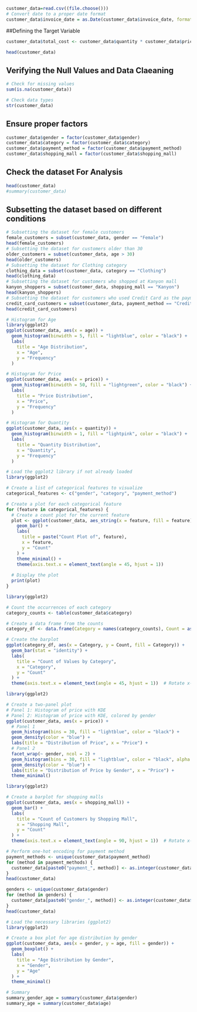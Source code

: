 ```{r}
customer_data=read.csv((file.choose()))
# Convert date to a proper date format
customer_data$invoice_date = as.Date(customer_data$invoice_date, format = "%d/%m/%Y")
```

##Defining the Target Variable

```{r}

customer_data$total_cost <- customer_data$quantity * customer_data$price

head(customer_data)
```

## Verifying the Null Values and Data Claeaning

```{r}
# Check for missing values
sum(is.na(customer_data))
```

```{r, results='markup'}
# Check data types
str(customer_data)
```

## Ensure proper factors

```{r, results='markup'}

customer_data$gender = factor(customer_data$gender)
customer_data$category = factor(customer_data$category)
customer_data$payment_method = factor(customer_data$payment_method)
customer_data$shopping_mall = factor(customer_data$shopping_mall)


```

## Check the dataset For Analysis

```{r, results='markup'}

head(customer_data)
#summary(customer_data)
```

## Subsetting the dataset based on different conditions

```{r, results='markup'}


# Subsetting the dataset for female customers
female_customers = subset(customer_data, gender == "Female")
head(female_customers)
# Subsetting the dataset for customers older than 30
older_customers = subset(customer_data, age > 30)
head(older_customers)
# Subsetting the dataset for Clothing category
clothing_data = subset(customer_data, category == "Clothing")
head(clothing_data)
# Subsetting the dataset for customers who shopped at Kanyon mall
kanyon_shoppers = subset(customer_data, shopping_mall == "Kanyon")
head(kanyon_shoppers)
# Subsetting the dataset for customers who used Credit Card as the payment method
credit_card_customers = subset(customer_data, payment_method == "Credit Card")
head(credit_card_customers)
```
```{r}
# Histogram for Age
library(ggplot2)
ggplot(customer_data, aes(x = age)) +
  geom_histogram(binwidth = 5, fill = "lightblue", color = "black") +
  labs(
    title = "Age Distribution",
    x = "Age",
    y = "Frequency"
  )

# Histogram for Price
ggplot(customer_data, aes(x = price)) +
  geom_histogram(binwidth = 50, fill = "lightgreen", color = "black") +
  labs(
    title = "Price Distribution",
    x = "Price",
    y = "Frequency"
  )

# Histogram for Quantity
ggplot(customer_data, aes(x = quantity)) +
  geom_histogram(binwidth = 1, fill = "lightpink", color = "black") +
  labs(
    title = "Quantity Distribution",
    x = "Quantity",
    y = "Frequency"
  )

```

```{r}
# Load the ggplot2 library if not already loaded
library(ggplot2)

# Create a list of categorical features to visualize
categorical_features <- c("gender", "category", "payment_method")

# Create a plot for each categorical feature
for (feature in categorical_features) {
  # Create a count plot for the current feature
  plot <- ggplot(customer_data, aes_string(x = feature, fill = feature)) +
    geom_bar() +
    labs(
      title = paste("Count Plot of", feature),
      x = feature,
      y = "Count"
    ) +
    theme_minimal() +
    theme(axis.text.x = element_text(angle = 45, hjust = 1))
  
  # Display the plot
  print(plot)
}
```

```{r}
library(ggplot2)

# Count the occurrences of each category
category_counts <- table(customer_data$category)

# Create a data frame from the counts
category_df <- data.frame(Category = names(category_counts), Count = as.numeric(category_counts))

# Create the barplot
ggplot(category_df, aes(x = Category, y = Count, fill = Category)) +
  geom_bar(stat = "identity") +
  labs(
    title = "Count of Values by Category",
    x = "Category",
    y = "Count"
  ) +
  theme(axis.text.x = element_text(angle = 45, hjust = 1))  # Rotate x-axis labels for better readability

```

```{r}
library(ggplot2)

# Create a two-panel plot
# Panel 1: Histogram of price with KDE
# Panel 2: Histogram of price with KDE, colored by gender
ggplot(customer_data, aes(x = price)) +
  # Panel 1
  geom_histogram(bins = 30, fill = "lightblue", color = "black") +
  geom_density(color = "blue") +
  labs(title = "Distribution of Price", x = "Price") +
  # Panel 2
  facet_wrap(~ gender, ncol = 2) +
  geom_histogram(bins = 30, fill = "lightblue", color = "black", alpha = 0.5) +
  geom_density(color = "blue") +
  labs(title = "Distribution of Price by Gender", x = "Price") +
  theme_minimal()

```

```{r}
library(ggplot2)

# Create a barplot for shopping malls
ggplot(customer_data, aes(x = shopping_mall)) +
  geom_bar() +
  labs(
    title = "Count of Customers by Shopping Mall",
    x = "Shopping Mall",
    y = "Count"
  ) +
  theme(axis.text.x = element_text(angle = 90, hjust = 1))  # Rotate x-axis labels for better readability

```

```{r}
# Perform one-hot encoding for payment method
payment_methods <- unique(customer_data$payment_method)
for (method in payment_methods) {
  customer_data[paste0("payment_", method)] <- as.integer(customer_data$payment_method == method)
}
head(customer_data)
```
```{r}
genders <- unique(customer_data$gender)
for (method in genders) {
  customer_data[paste0("gender_", method)] <- as.integer(customer_data$gender == method)
}
head(customer_data)
```


```{r, results='markup'}
# Load the necessary libraries (ggplot2)
library(ggplot2)

# Create a box plot for age distribution by gender
ggplot(customer_data, aes(x = gender, y = age, fill = gender)) +
  geom_boxplot() +
  labs(
    title = "Age Distribution by Gender",
    x = "Gender",
    y = "Age"
  ) +
  theme_minimal()

```
```{r, results='markup'}
# Summary
summary_gender_age = summary(customer_data$gender)
summary_age = summary(customer_data$age)


```

